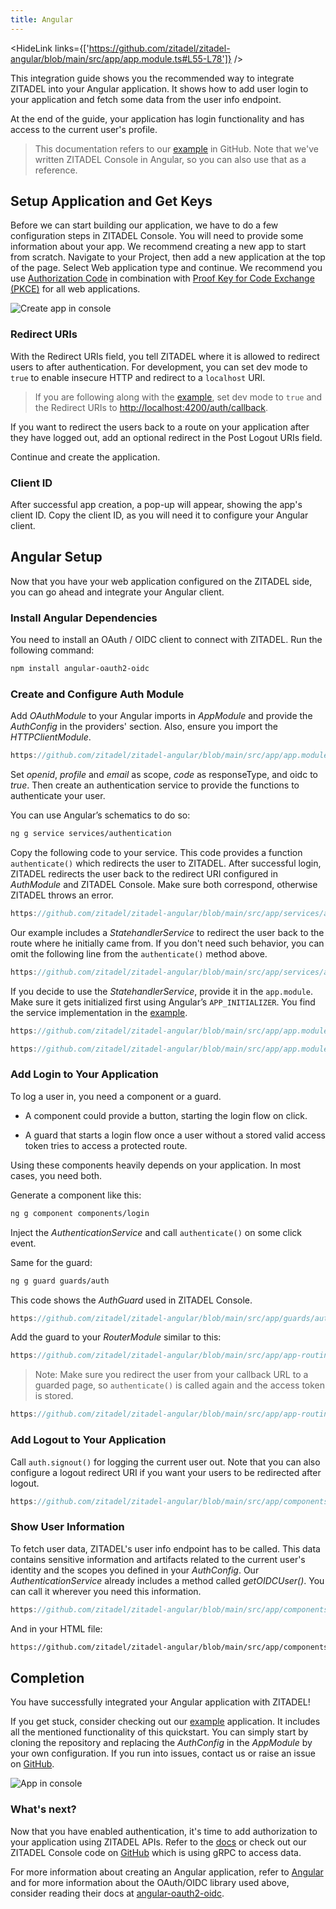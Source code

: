 ```yaml
---
title: Angular
---
```



<HideLink links={['https://github.com/zitadel/zitadel-angular/blob/main/src/app/app.module.ts#L55-L78']} />

This integration guide shows you the recommended way to integrate ZITADEL into your Angular application. It shows how to add user
login to your application and fetch some data from the user info endpoint.

At the end of the guide, your application has login functionality and has access to the current user's profile.

> This documentation refers to our [example](https://github.com/zitadel/zitadel-angular) in GitHub. Note that we've written ZITADEL Console in Angular, so you can also use that as a reference.

## Setup Application and Get Keys

Before we can start building our application, we have to do a few configuration steps in ZITADEL Console.
You will need to provide some information about your app. We recommend creating a new app to start from scratch. Navigate to your Project, then add a new application at the top of the page.
Select Web application type and continue.
We recommend you use [Authorization Code](../../apis/openidoauth/grant-types#authorization-code) in combination with [Proof Key for Code Exchange (PKCE)](../../apis/openidoauth/grant-types#proof-key-for-code-exchange) for all web applications.

![Create app in console](/img/angular/app-create.png)

### Redirect URIs

With the Redirect URIs field, you tell ZITADEL where it is allowed to redirect users to after authentication. For development, you can set dev mode to `true` to enable insecure HTTP and redirect to a `localhost` URI.

> If you are following along with the [example](https://github.com/zitadel/zitadel-angular), set dev mode to `true` and the Redirect URIs to <http://localhost:4200/auth/callback>.

If you want to redirect the users back to a route on your application after they have logged out, add an optional redirect in the Post Logout URIs field.

Continue and create the application.

### Client ID

After successful app creation, a pop-up will appear, showing the app's client ID. Copy the client ID, as you will need it to configure your Angular client.

## Angular Setup

Now that you have your web application configured on the ZITADEL side, you can go ahead and integrate your Angular client.

### Install Angular Dependencies

You need to install an OAuth / OIDC client to connect with ZITADEL. Run the following command:

```bash
npm install angular-oauth2-oidc
```

### Create and Configure Auth Module

Add _OAuthModule_ to your Angular imports in _AppModule_ and provide the _AuthConfig_ in the providers' section. Also, ensure you import the _HTTPClientModule_.

```ts reference
https://github.com/zitadel/zitadel-angular/blob/main/src/app/app.module.ts
```

Set _openid_, _profile_ and _email_ as scope, _code_ as responseType, and oidc to _true_. Then create an authentication service to provide the functions to authenticate your user.

You can use Angular’s schematics to do so:

```bash
ng g service services/authentication
```

Copy the following code to your service. This code provides a function `authenticate()` which redirects the user to ZITADEL. After successful login, ZITADEL redirects the user back to the redirect URI configured in _AuthModule_ and ZITADEL Console. Make sure both correspond, otherwise ZITADEL throws an error.

```ts reference
https://github.com/zitadel/zitadel-angular/blob/main/src/app/services/authentication.service.ts
```

Our example includes a _StatehandlerService_ to redirect the user back to the route where he initially came from.
If you don't need such behavior, you can omit the following line from the `authenticate()` method above.

```ts reference
https://github.com/zitadel/zitadel-angular/blob/main/src/app/services/authentication.service.ts#L45
```

If you decide to use the _StatehandlerService_, provide it in the `app.module`. Make sure it gets initialized first using Angular’s `APP_INITIALIZER`. You find the service implementation in the [example](https://github.com/zitadel/zitadel-angular).

```ts reference
https://github.com/zitadel/zitadel-angular/blob/main/src/app/app.module.ts#L26-L30
```

```ts reference
https://github.com/zitadel/zitadel-angular/blob/main/src/app/app.module.ts#L55-L78
```

### Add Login to Your Application

To log a user in, you need a component or a guard.

- A component could provide a button, starting the login flow on click.

- A guard that starts a login flow once a user without a stored valid access token tries to access a protected route.

Using these components heavily depends on your application. In most cases, you need both.

Generate a component like this:

```bash
ng g component components/login
```

Inject the _AuthenticationService_ and call `authenticate()` on some click event.

Same for the guard:

```bash
ng g guard guards/auth
```

This code shows the _AuthGuard_ used in ZITADEL Console.

```ts reference
https://github.com/zitadel/zitadel-angular/blob/main/src/app/guards/auth.guard.ts
```

Add the guard to your _RouterModule_ similar to this:

```ts reference
https://github.com/zitadel/zitadel-angular/blob/main/src/app/app-routing.module.ts#L9-L31
```

> Note: Make sure you redirect the user from your callback URL to a guarded page, so `authenticate()` is called again and the access token is stored.

```ts reference
https://github.com/zitadel/zitadel-angular/blob/main/src/app/app-routing.module.ts#L19-L21
```

### Add Logout to Your Application

Call `auth.signout()` for logging the current user out. Note that you can also configure a logout redirect URI if you want your users to be redirected after logout.

```ts reference
https://github.com/zitadel/zitadel-angular/blob/main/src/app/components/user/user.component.ts#L20-L22
```

### Show User Information

To fetch user data, ZITADEL's user info endpoint has to be called. This data contains sensitive information and artifacts related to the current user's identity and the scopes you defined in your _AuthConfig_.
Our _AuthenticationService_ already includes a method called _getOIDCUser()_. You can call it wherever you need this information.

```ts reference
https://github.com/zitadel/zitadel-angular/blob/main/src/app/components/user/user.component.ts
```

And in your HTML file:

```html reference
https://github.com/zitadel/zitadel-angular/blob/main/src/app/components/user/user.component.html
```

## Completion

You have successfully integrated your Angular application with ZITADEL!

If you get stuck, consider checking out our [example](https://github.com/zitadel/zitadel-angular) application. It includes all the mentioned functionality of this quickstart. You can simply start by cloning the repository and replacing the _AuthConfig_ in the _AppModule_ by your own configuration. If you run into issues, contact us or raise an issue on [GitHub](https://github.com/zitadel/zitadel).

![App in console](/img/angular/app-screen.png)

### What's next?

Now that you have enabled authentication, it's time to add authorization to your application using ZITADEL APIs. Refer to the [docs](../../apis/introduction) or check out our ZITADEL Console code on [GitHub](https://github.com/zitadel/zitadel) which is using gRPC to access data.

For more information about creating an Angular application, refer to [Angular](https://angular.io/start) and for more information about the OAuth/OIDC library used above, consider reading their docs at [angular-oauth2-oidc](https://github.com/manfredsteyer/angular-oauth2-oidc).
